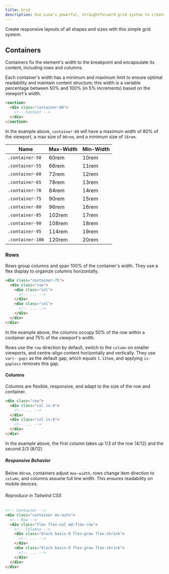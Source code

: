 ```yaml
---
title: Grid
description: Use Luxa's powerful, straightforward grid system to create responsive layouts of all shapes and sizes.
---
```


Create responsive layouts of all shapes and sizes with this simple grid system.

## Containers

Containers fix the element's width to the breakpoint and encapsulate its content, including rows and columns.

Each container's width has a minimum and maximum limit to ensure optimal readability and maintain content structure; this width is a variable percentage between 50% and 100% (in 5% increments) based on the viewport's width.

```html
<section>
  <div class="container-80">
    <!-- Content -->
  </div>
</section>
```

In the example above, `container-80` will have a maximum width of 80% of the viewport, a max size of `96rem`, and a minimum size of `16rem`.

| Name             | Max-Width | Min-Width |
| ---------------- | --------- | --------- |
| `.container-50`  | 60rem     | 10rem     |
| `.container-55`  | 66rem     | 11rem     |
| `.container-60`  | 72rem     | 12rem     |
| `.container-65`  | 78rem     | 13rem     |
| `.container-70`  | 84rem     | 14rem     |
| `.container-75`  | 90rem     | 15rem     |
| `.container-80`  | 96rem     | 16rem     |
| `.container-85`  | 102rem    | 17rem     |
| `.container-90`  | 108rem    | 18rem     |
| `.container-95`  | 114rem    | 19rem     |
| `.container-100` | 120rem    | 20rem     |

### Rows

Rows group columns and span 100% of the container's width. They use a flex display to organize columns horizontally.

```html
<div class="container-75">
  <div class="row">
    <div class="col">
      <!-- ... -->
    </div>
    <div class="col">
      <!-- ... -->
    </div>
  </div>
</div>
```

In the example above, the columns occupy 50% of the row within a container and 75% of the viewport's width.

Rows use the `row` direction by default, switch to the `column` on smaller viewports, and centre-align content horizontally and vertically. They use `var(--gap)` as the default gap, which equals `1.125em`, and applying `is-gapless` removes this gap.

#### Columns

Columns are flexible, responsive, and adapt to the size of the row and container.

```html
<div class="row">
  <div class="col is-4">
    <!-- ... -->
  </div>
  <div class="col is-8">
    <!-- ... -->
  </div>
</div>
```

In the example above, the first column takes up 1/3 of the row (4/12) and the second 2/3 (8/12).

##### Responsive Behavior

Below `80rem`, containers adjust `max-width`, rows change item direction to `column`, and columns assume full line width. This ensures readability on mobile devices.

###### Reproduce in Tailwind CSS

```html
<!-- Container -->
<div class="container mx-auto">
  <!-- Row -->
  <div class="flex flex-col md:flex-row">
    <!-- Columns -->
    <div class="block basis-0 flex-grow flex-shrink">
      <!-- ... -->
    </div>
    <div class="block basis-0 flex-grow flex-shrink">
      <!-- ... -->
    </div>
  </div>
</div>
```
